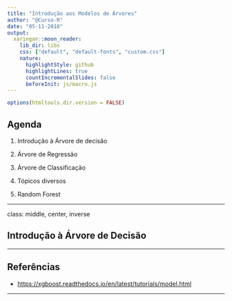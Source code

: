 ```yaml
---
title: "Introdução aos Modelos de Árvores"
author: "@Curso-R"
date: "05-11-2018"
output:
  xaringan::moon_reader:
    lib_dir: libs
    css: ["default", "default-fonts", "custom.css"]
    nature:
      highlightStyle: github
      highlightLines: true
      countIncrementalSlides: false
      beforeInit: js/macro.js
---
```


```r
options(htmltools.dir.version = FALSE)
```

## Agenda

1) Introdução à Árvore de decisão

2) Árvore de Regressão

3) Árvore de Classificação

4) Tópicos diversos 

5) Random Forest

---

class: middle, center, inverse

## Introdução à Árvore de Decisão

---

## Referências


- [https://xgboost.readthedocs.io/en/latest/tutorials/model.html]()

---

